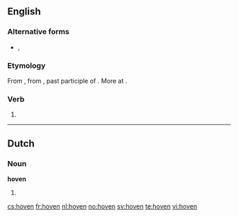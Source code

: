 ==English==

===Alternative forms===
* {{l|en|hove}}, {{l|en|heaved}}

===Etymology===
From {{etyl|enm}} {{term|hoven|lang=enm}}, from {{etyl|ang}} {{term|gehafen|ġehafen|lang=ang}}, past participle of {{term|hebban||to lift|lang=ang}}. More at {{l|en|heave}}.

===Verb===
{{infl|en|verb form}}

# {{form of|Alternative past participle|heave}}

----
==Dutch==
===Noun===
'''hoven'''
# {{plural of|[[hof]]|lang=nl}}

[[cs:hoven]]
[[fr:hoven]]
[[nl:hoven]]
[[no:hoven]]
[[sv:hoven]]
[[te:hoven]]
[[vi:hoven]]